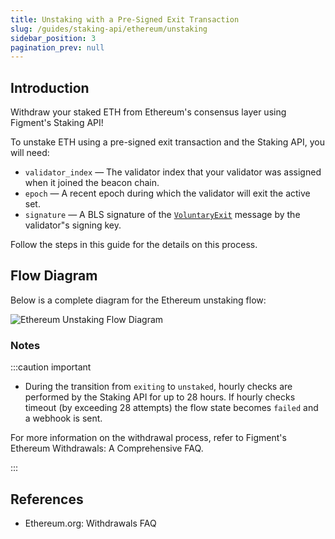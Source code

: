 ```yaml
---
title: Unstaking with a Pre-Signed Exit Transaction
slug: /guides/staking-api/ethereum/unstaking
sidebar_position: 3
pagination_prev: null
---
```



## Introduction

Withdraw your staked ETH from Ethereum's consensus layer using Figment&apos;s Staking API!

To unstake ETH using a pre-signed exit transaction and the Staking API, you will need:

- `validator_index` &mdash; The validator index that your validator was assigned when it joined the beacon chain.
- `epoch` &mdash; A recent epoch during which the validator will exit the active set.
- `signature` &mdash; A BLS signature of the [`VoluntaryExit`](https://ethereum.github.io/beacon-APIs/#/Beacon/submitPoolVoluntaryExit) message by the validator&quot;s signing key.

Follow the steps in this guide for the details on this process.

## Flow Diagram

Below is a complete diagram for the Ethereum unstaking flow:

<img
  src={img1}
  alt="Ethereum Unstaking Flow Diagram"
  className="inline-image"
/>

### Notes

:::caution important

- During the transition from `exiting` to `unstaked`,
  hourly checks are performed by the Staking API for up to 28 hours. If hourly checks timeout (by exceeding 28 attempts) the flow state becomes `failed` and a webhook is sent.

For more information on the withdrawal process, refer to Figment&apos;s <Link to="https://www.figment.io/resources/ethereum-withdrawals-a-comprehensive-faq-guide">Ethereum Withdrawals: A Comprehensive FAQ</Link>.

:::

## References

- <Link to="https://notes.ethereum.org/@launchpad/withdrawals-faq#Q-What-are-withdrawals">
    Ethereum.org: Withdrawals FAQ
  </Link>
